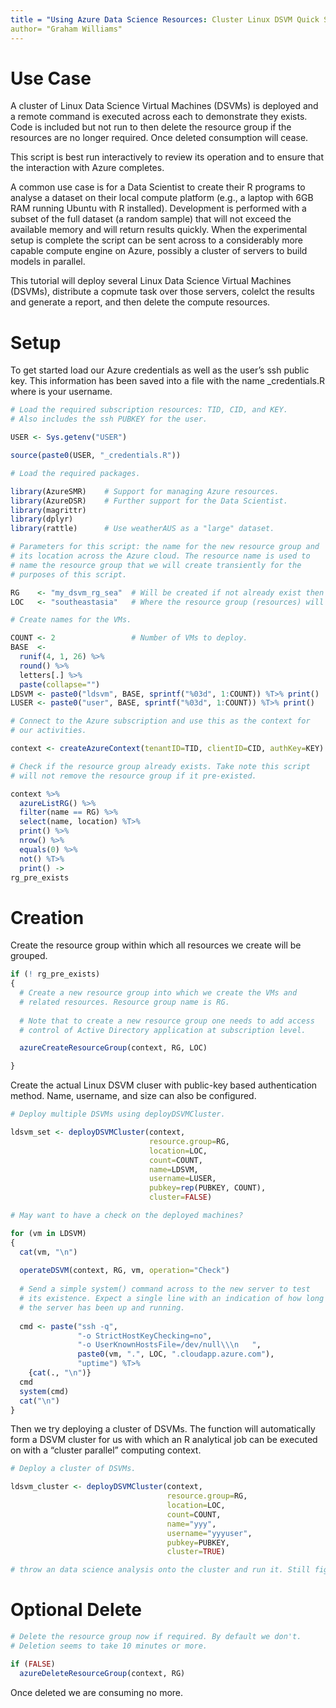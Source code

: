 ```yaml
---
title = "Using Azure Data Science Resources: Cluster Linux DSVM Quick Start"
author= "Graham Williams"
---
```


# Use Case

A cluster of Linux Data Science Virtual Machines (DSVMs) is deployed
and a remote command is executed across each to demonstrate they
exists. Code is included but not run to then delete the resource group
if the resources are no longer required. Once deleted consumption will
cease.

This script is best run interactively to review its operation and to
ensure that the interaction with Azure completes.

A common use case is for a Data Scientist to create their R programs
to analyse a dataset on their local compute platform (e.g., a laptop
with 6GB RAM running Ubuntu with R installed). Development is
performed with a subset of the full dataset (a random sample) that
will not exceed the available memory and will return results
quickly. When the experimental setup is complete the script can be
sent across to a considerably more capable compute engine on Azure,
possibly a cluster of servers to build models in parallel.

This tutorial will deploy several Linux Data Science Virtual Machines
(DSVMs), distribute a copmute task over those servers, colelct the
results and generate a report, and then delete the compute
resources.

# Setup

To get started load our Azure credentials as well as the user's ssh
public key. This information has been saved into a file with the name
<USER>_credentials.R where <USER> is your username.

```r
# Load the required subscription resources: TID, CID, and KEY.
# Also includes the ssh PUBKEY for the user.

USER <- Sys.getenv("USER")

source(paste0(USER, "_credentials.R"))
```

```r
# Load the required packages.

library(AzureSMR)    # Support for managing Azure resources.
library(AzureDSR)    # Further support for the Data Scientist.
library(magrittr)    
library(dplyr)
library(rattle)      # Use weatherAUS as a "large" dataset.
```

```r
# Parameters for this script: the name for the new resource group and
# its location across the Azure cloud. The resource name is used to
# name the resource group that we will create transiently for the
# purposes of this script.

RG    <- "my_dsvm_rg_sea"  # Will be created if not already exist then kill.
LOC   <- "southeastasia"   # Where the resource group (resources) will be hosted.

# Create names for the VMs.

COUNT <- 2                 # Number of VMs to deploy.
BASE  <- 
  runif(4, 1, 26) %>%
  round() %>%
  letters[.] %>%
  paste(collapse="")
LDSVM <- paste0("ldsvm", BASE, sprintf("%03d", 1:COUNT)) %T>% print()
LUSER <- paste0("user", BASE, sprintf("%03d", 1:COUNT)) %T>% print()
```

```r
# Connect to the Azure subscription and use this as the context for
# our activities.

context <- createAzureContext(tenantID=TID, clientID=CID, authKey=KEY)

# Check if the resource group already exists. Take note this script
# will not remove the resource group if it pre-existed.

context %>%
  azureListRG() %>%
  filter(name == RG) %>%
  select(name, location) %T>%
  print() %>%
  nrow() %>%
  equals(0) %>%
  not() %T>%
  print() ->
rg_pre_exists
```
# Creation

Create the resource group within which all resources we create will be
grouped.

```r
if (! rg_pre_exists)
{
  # Create a new resource group into which we create the VMs and
  # related resources. Resource group name is RG. 
  
  # Note that to create a new resource group one needs to add access
  # control of Active Directory application at subscription level.

  azureCreateResourceGroup(context, RG, LOC)

}
```

Create the actual Linux DSVM cluser with public-key based
authentication method. Name, username, and size can also be
configured.

```r

# Deploy multiple DSVMs using deployDSVMCluster.

ldsvm_set <- deployDSVMCluster(context, 
                               resource.group=RG, 
                               location=LOC, 
                               count=COUNT, 
                               name=LDSVM, 
                               username=LUSER, 
                               pubkey=rep(PUBKEY, COUNT), 
                               cluster=FALSE)

# May want to have a check on the deployed machines?

for (vm in LDSVM)
{
  cat(vm, "\n")
  
  operateDSVM(context, RG, vm, operation="Check")
  
  # Send a simple system() command across to the new server to test
  # its existence. Expect a single line with an indication of how long
  # the server has been up and running.
  
  cmd <- paste("ssh -q",
               "-o StrictHostKeyChecking=no",
               "-o UserKnownHostsFile=/dev/null\\\n   ",
               paste0(vm, ".", LOC, ".cloudapp.azure.com"),
               "uptime") %T>%
    {cat(., "\n")}
  cmd
  system(cmd)
  cat("\n")
}
```

Then we try deploying a cluster of DSVMs. The function will automatically form a DSVM cluster for us with which an R analytical job can be executed on with a "cluster parallel" computing context.

```r

# Deploy a cluster of DSVMs.

ldsvm_cluster <- deployDSVMCluster(context, 
                                   resource.group=RG, 
                                   location=LOC, 
                                   count=COUNT, 
                                   name="yyy", 
                                   username="yyyuser", 
                                   pubkey=PUBKEY, 
                                   cluster=TRUE)

# throw an data science analysis onto the cluster and run it. Still figuring out how to use mrsdeploy::remoteExecute for the purpose.

```

# Optional Delete

```r
# Delete the resource group now if required. By default we don't.
# Deletion seems to take 10 minutes or more.

if (FALSE)
  azureDeleteResourceGroup(context, RG)
```

Once deleted we are consuming no more.
